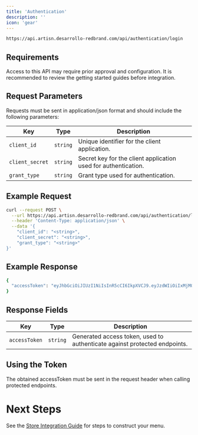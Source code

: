 ```yaml
---
title: 'Authentication'
description: ''
icon: 'gear'
---
```


<CodeGroup>

```bash POST
https://api.artisn.desarrollo-redbrand.com/api/authentication/login
```
</CodeGroup>

## Requirements

Access to this API may require prior approval and configuration. It is recommended to review the getting started guides before integration.

## Request Parameters

Requests must be sent in application/json format and should include the following parameters:

| **Key**         | **Type**   | **Description** |
|----------------|-----------|----------------|
| `client_id`    | `string`  | Unique identifier for the client application. |
| `client_secret` | `string`  | Secret key for the client application used for authentication. |
| `grant_type`   | `string`  | Grant type used for authentication. |

## Example Request

<CodeGroup>

```bash Example request
curl --request POST \
  --url https://api.artisn.desarrollo-redbrand.com/api/authentication/login \
  --header 'Content-Type: application/json' \
  --data '{
    "client_id": "<string>",
    "client_secret": "<string>",
    "grant_type": "<string>"
}'
```
</CodeGroup>

## Example Response

<CodeGroup>

```bash Example response
{
  "accessToken": "eyJhbGciOiJIUzI1NiIsInR5cCI6IkpXVCJ9.eyJzdWIiOiIxMjM0NTY3ODkwIiwibmFtZSI6IkpvaG4gRG9lIiwiaWF0IjoxNTE2MjM5MDIyfQ.SflKxwRJSMeKKF2QT4fwpMeJf36POk6yJV_adQssw5c"
}
```
</CodeGroup>

## Response Fields

| **Key**        | **Type**   | **Description** |
|---------------|-----------|----------------|
| `accessToken` | `string`  | Generated access token, used to authenticate against protected endpoints. |

## Using the Token

The obtained accessToken must be sent in the request header when calling protected endpoints.

# Next Steps

See the [Store Integration Guide](/essentials/stores%20integration%20Guide) for steps to construct your menu.